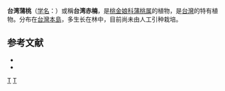 {{Speciesbox 
| genus = Syzygium
| species = formosanum
| authority = ([[早田文藏|Hayata]]) Mori 
}}

'''台湾蒲桃'''（[[学名|学名]]：{{lang|la|''Syzygium formosanum''}}）或稱'''台湾赤楠'''，是[[桃金娘科|桃金娘科]][[蒲桃属|蒲桃属]]的植物，是[[台灣|台灣]]的特有植物。分布在[[台灣島|台灣本島]]，多生长在林中，目前尚未由人工引种栽培。

== 参考文献 ==
<div class="references-small">
* {{cite web| url =http://www.bioinfo.cn/db05/KmzwSpecies.php?action=view&id=12949| title =台湾蒲桃| work =《中国高等植物数据库全库》| publisher =中国科学院微生物研究所| author =昆明植物研究所| accessdate =2009-02-24| deadurl =yes| archiveurl =https://web.archive.org/web/20160305071922/http://www.bioinfo.cn/db05/KmzwSpecies.php?action=view&id=12949| archivedate =2016-03-05}}
* {{TaiBNET| zh=台湾赤楠 | id=203769 | binomial=Syzygium formosanum | authority=(Hayata) Mori, 1938 | var= | accessdate=2013-01-24}}
</div>
{{Taxonbar|from=Q10915027}}

{{DEFAULTSORT:Syzygium formosanum}}
[[Category:蒲桃属|T]]
[[Category:台灣植物|T]]


{{Myrtaceae-stub}}